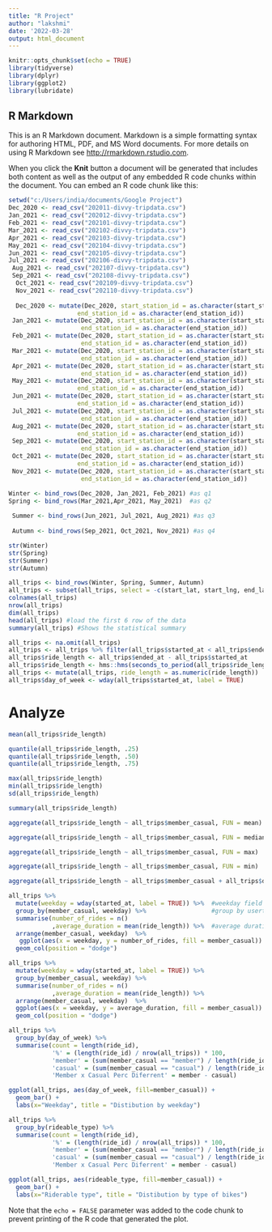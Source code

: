 ---
title: "R Project"
author: "lakshmi"
date: '2022-03-28'
output: html_document
---

```{r setup, include=FALSE}
knitr::opts_chunk$set(echo = TRUE)
library(tidyverse)
library(dplyr)
library(ggplot2)
library(lubridate)
```

## R Markdown

This is an R Markdown document. Markdown is a simple formatting syntax for authoring HTML, PDF, and MS Word documents. For more details on using R Markdown see <http://rmarkdown.rstudio.com>.

When you click the **Knit** button a document will be generated that includes both content as well as the output of any embedded R code chunks within the document. You can embed an R code chunk like this:

```{r }
setwd("c:/Users/india/documents/Google Project")
Dec_2020 <- read_csv("202011-divvy-tripdata.csv")
Jan_2021 <- read_csv("202012-divvy-tripdata.csv")
Feb_2021 <- read_csv("202101-divvy-tripdata.csv")
Mar_2021 <- read_csv("202102-divvy-tripdata.csv")
Apr_2021 <- read_csv("202103-divvy-tripdata.csv")
May_2021 <- read_csv("202104-divvy-tripdata.csv")
Jun_2021 <- read_csv("202105-divvy-tripdata.csv")
Jul_2021 <- read_csv("202106-divvy-tripdata.csv")
 Aug_2021 <- read_csv("202107-divvy-tripdata.csv")
 Sep_2021 <- read_csv("202108-divvy-tripdata.csv")
  Oct_2021 <- read_csv("202109-divvy-tripdata.csv")
  Nov_2021 <- read_csv("202110-divvy-tripdata.csv")
  
  Dec_2020 <- mutate(Dec_2020, start_station_id = as.character(start_station_id),
                   end_station_id = as.character(end_station_id))
 Jan_2021 <- mutate(Dec_2020, start_station_id = as.character(start_station_id),
                    end_station_id = as.character(end_station_id))
 Feb_2021 <- mutate(Dec_2020, start_station_id = as.character(start_station_id),
                    end_station_id = as.character(end_station_id))
 Mar_2021 <- mutate(Dec_2020, start_station_id = as.character(start_station_id),
                    end_station_id = as.character(end_station_id))
 Apr_2021 <- mutate(Dec_2020, start_station_id = as.character(start_station_id),
                    end_station_id = as.character(end_station_id))
 May_2021 <- mutate(Dec_2020, start_station_id = as.character(start_station_id),
                   end_station_id = as.character(end_station_id))
 Jun_2021 <- mutate(Dec_2020, start_station_id = as.character(start_station_id),
                   end_station_id = as.character(end_station_id))
 Jul_2021 <- mutate(Dec_2020, start_station_id = as.character(start_station_id),
                    end_station_id = as.character(end_station_id))
 Aug_2021 <- mutate(Dec_2020, start_station_id = as.character(start_station_id),
                   end_station_id = as.character(end_station_id))
 Sep_2021 <- mutate(Dec_2020, start_station_id = as.character(start_station_id),
                    end_station_id = as.character(end_station_id))
 Oct_2021 <- mutate(Dec_2020, start_station_id = as.character(start_station_id),
                   end_station_id = as.character(end_station_id))
 Nov_2021 <- mutate(Dec_2020, start_station_id = as.character(start_station_id),
                    end_station_id = as.character(end_station_id))
```
  
  
```{r}
Winter <- bind_rows(Dec_2020, Jan_2021, Feb_2021) #as q1
Spring <- bind_rows(Mar_2021,Apr_2021, May_2021)  #as q2
   
 Summer <- bind_rows(Jun_2021, Jul_2021, Aug_2021) #as q3
 
 Autumn <- bind_rows(Sep_2021, Oct_2021, Nov_2021) #as q4
```

```{r}
str(Winter)
str(Spring)
str(Summer)
str(Autumn)
```
```{r}
all_trips <- bind_rows(Winter, Spring, Summer, Autumn)
all_trips <- subset(all_trips, select = -c(start_lat, start_lng, end_lat, end_lng))
colnames(all_trips)
nrow(all_trips)
dim(all_trips)
head(all_trips) #load the first 6 row of the data
summary(all_trips) #Shows the statistical summary

```
```{r}
all_trips <- na.omit(all_trips)
all_trips <- all_trips %>% filter(all_trips$started_at < all_trips$ended_at)
all_trips$ride_length <- all_trips$ended_at - all_trips$started_at
all_trips$ride_length <- hms::hms(seconds_to_period(all_trips$ride_length))
all_trips <- mutate(all_trips, ride_length = as.numeric(ride_length))
all_trips$day_of_week <- wday(all_trips$started_at, label = TRUE)

```
# Analyze
```{r}
mean(all_trips$ride_length)
```
```{r}
quantile(all_trips$ride_length, .25)
quantile(all_trips$ride_length, .50)
quantile(all_trips$ride_length, .75)
```
```{r}
max(all_trips$ride_length)
min(all_trips$ride_length)
sd(all_trips$ride_length) 
```
```{r}
summary(all_trips$ride_length)
```
```{r}
aggregate(all_trips$ride_length ~ all_trips$member_casual, FUN = mean)
```
```{r}
aggregate(all_trips$ride_length ~ all_trips$member_casual, FUN = median)
```
```{r}
aggregate(all_trips$ride_length ~ all_trips$member_casual, FUN = max)
```
```{r}
aggregate(all_trips$ride_length ~ all_trips$member_casual, FUN = min)
```
```{r}
aggregate(all_trips$ride_length ~ all_trips$member_casual + all_trips$day_of_week, FUN = mean)
```
```{r}
all_trips %>% 
  mutate(weekday = wday(started_at, label = TRUE)) %>%  #weekday field
  group_by(member_casual, weekday) %>%                  #group by usertype and weekday
  summarise(number_of_rides = n()
            ,average_duration = mean(ride_length)) %>%  #average duration
  arrange(member_casual, weekday)  %>% 
   ggplot(aes(x = weekday, y = number_of_rides, fill = member_casual)) +
  geom_col(position = "dodge")
```
```{r}
all_trips %>% 
  mutate(weekday = wday(started_at, label = TRUE)) %>% 
  group_by(member_casual, weekday) %>% 
  summarise(number_of_rides = n()
            ,average_duration = mean(ride_length)) %>% 
  arrange(member_casual, weekday)  %>% 
  ggplot(aes(x = weekday, y = average_duration, fill = member_casual)) +
  geom_col(position = "dodge")
```
```{r}
all_trips %>% 
  group_by(day_of_week) %>%
  summarise(count = length(ride_id),
            '%' = (length(ride_id) / nrow(all_trips)) * 100,
            'member' = (sum(member_casual == "member") / length(ride_id)) * 100,
            'casual' = (sum(member_casual == "casual") / length(ride_id)) * 100,
            'Member x Casual Perc Diferrent' = member - casual)
```
```{r}
ggplot(all_trips, aes(day_of_week, fill=member_casual)) + 
  geom_bar() +
  labs(x="Weekday", title = "Distibution by weekday")  
```
```{r}
all_trips %>% 
  group_by(rideable_type) %>%
  summarise(count = length(ride_id),
            '%' = (length(ride_id) / nrow(all_trips)) * 100,
            'member' = (sum(member_casual == "member") / length(ride_id)) * 100,
            'casual' = (sum(member_casual == "casual") / length(ride_id)) * 100,
            'Member x Casual Perc Diferrent' = member - casual)
```
```{r}
ggplot(all_trips, aes(rideable_type, fill=member_casual)) + 
  geom_bar() +
  labs(x="Riderable type", title = "Distibution by type of bikes") 

```

Note that the `echo = FALSE` parameter was added to the code chunk to prevent printing of the R code that generated the plot.
